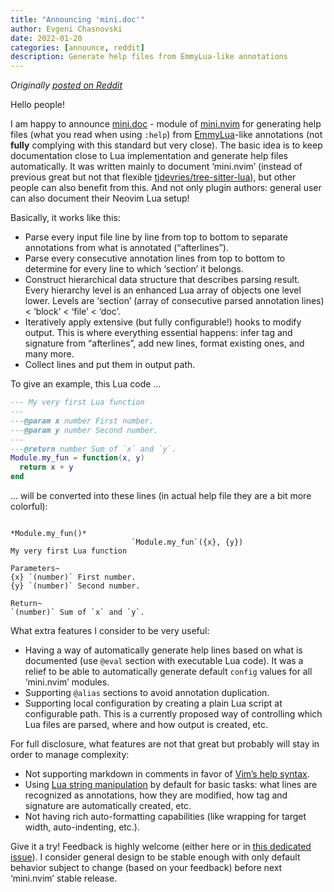 ```yaml
---
title: "Announcing 'mini.doc'"
author: Evgeni Chasnovski
date: 2022-01-20
categories: [announce, reddit]
description: Generate help files from EmmyLua-like annotations
---
```


*Originally [posted on Reddit](https://www.reddit.com/r/neovim/comments/s8p7g8/minidoc_generate_help_files_from_emmylualike/)*

Hello people!

I am happy to announce [mini.doc](https://github.com/nvim-mini/mini.nvim/blob/main/readmes/mini-doc.md) - module of [mini.nvim](https://github.com/nvim-mini/mini.nvim) for generating help files (what you read when using `:help`) from [EmmyLua](https://github.com/sumneko/lua-language-server/wiki/EmmyLua-Annotations)-like annotations (not **fully** complying with this standard but very close). The basic idea is to keep documentation close to Lua implementation and generate help files automatically. It was written mainly to document 'mini.nvim' (instead of previous great but not that flexible [tjdevries/tree-sitter-lua](https://github.com/tjdevries/tree-sitter-lua)), but other people can also benefit from this. And not only plugin authors: general user can also document their Neovim Lua setup!

Basically, it works like this:

- Parse every input file line by line from top to bottom to separate annotations from what is annotated ("afterlines").
- Parse every consecutive annotation lines from top to bottom to determine for every line to which 'section' it belongs.
- Construct hierarchical data structure that describes parsing result. Every hierarchy level is an enhanced Lua array of objects one level lower. Levels are 'section' (array of consecutive parsed annotation lines) < 'block' < 'file' < 'doc'.
- Iteratively apply extensive (but fully configurable!) hooks to modify output. This is where everything essential happens: infer tag and signature from "afterlines", add new lines, format existing ones, and many more.
- Collect lines and put them in output path.

To give an example, this Lua code ...

```lua
--- My very first Lua function
---
---@param x number First number.
---@param y number Second number.
---
---@return number Sum of `x` and `y`.
Module.my_fun = function(x, y)
  return x + y
end
```

... will be converted into these lines (in actual help file they are a bit more colorful):

```
                                                               *Module.my_fun()*
                           `Module.my_fun`({x}, {y})
My very first Lua function

Parameters~
{x} `(number)` First number.
{y} `(number)` Second number.

Return~
`(number)` Sum of `x` and `y`.
```

What extra features I consider to be very useful:

- Having a way of automatically generate help lines based on what is documented (use `@eval` section with executable Lua code). It was a relief to be able to automatically generate default `config` values for all 'mini.nvim' modules.
- Supporting `@alias` sections to avoid annotation duplication.
- Supporting local configuration by creating a plain Lua script at configurable path. This is a currently proposed way of controlling which Lua files are parsed, where and how output is created, etc.

For full disclosure, what features are not that great but probably will stay in order to manage complexity:

- Not supporting markdown in comments in favor of [Vim's help syntax](https://vimhelp.org/helphelp.txt.html#help-writing).
- Using [Lua string manipulation](https://www.lua.org/manual/5.1/manual.html#5.4) by default for basic tasks: what lines are recognized as annotations, how they are modified, how tag and signature are automatically created, etc.
- Not having rich auto-formatting capabilities (like wrapping for target width, auto-indenting, etc.).

Give it a try! Feedback is highly welcome (either here or in [this dedicated issue](https://github.com/nvim-mini/mini.nvim/issues/40)). I consider general design to be stable enough with only default behavior subject to change (based on your feedback) before next 'mini.nvim' stable release.
